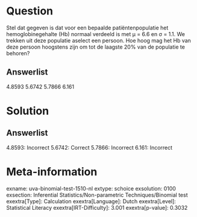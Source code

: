 Question
========

Stel dat gegeven is dat voor een bepaalde patiëntenpopulatie het
hemoglobinegehalte (Hb) normaal verdeeld is met μ = 6.6 en σ = 1.1. We
trekken uit deze populatie aselect een persoon. Hoe hoog mag het Hb van
deze persoon hoogstens zijn om tot de laagste 20% van de populatie te
behoren?

Answerlist
----------

4.8593
5.6742
5.7866
6.161

Solution
========

Answerlist
----------

4.8593: Incorrect
5.6742: Correct
5.7866: Incorrect
6.161: Incorrect

Meta-information
================
exname: uva-binomial-test-1510-nl
extype: schoice
exsolution: 0100
exsection: Inferential Statistics/Non-parametric Techniques/Binomial test
exextra[Type]: Calculation
exextra[Language]: Dutch
exextra[Level]: Statistical Literacy
exextra[IRT-Difficulty]: 3.001
exextra[p-value]: 0.3032
